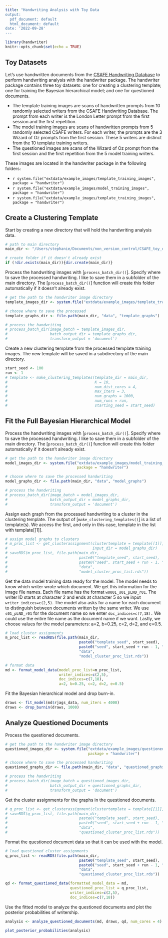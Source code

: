```yaml
---
title: "Handwriting Analysis with Toy Data
output:
  pdf_document: default
  html_document: default
date: '2022-09-28'
---
```


```r
library(handwriter)
knitr::opts_chunk$set(echo = TRUE)
```

## Toy Datasets

Let's use handwritten documents from the [CSAFE Handwriting Database](https://data.csafe.iastate.edu/HandwritingDatabase/) to perform handwriting analysis with the handwriter package. The handwriter package contains three toy datasets: one for creating a clustering template; one for training the Bayesian hierarchical model; and one for questioned documents.

-   The template training images are scans of handwritten prompts from 10 randomly selected writers from the CSAFE Handwriting Database. The prompt from each writer is the London Letter prompt from the first session and the first repetition.
-   The model training images are scans of handwritten prompts from 5 randomly selected CSAFE writers. For each writer, the prompts are the 3 Wizard of Oz prompts from the first session. These 5 writers are distinct from the 10 template training writers.
-   The questioned images are scans of the Wizard of Oz prompt from the first session and the first repetition from the 5 model training writers.

These images are located in the handwriter package in the following folders:

-   `r system.file("extdata/example_images/template_training_images", package = "handwriter")`
-   `r system.file("extdata/example_images/model_training_images", package = "handwriter")`
-   `r system.file("extdata/example_images/template_training_images", package = "handwriter")`

## Create a Clustering Template
Start by creating a new directory that will hold the handwriting analysis data.
```r
# path to main directory
main_dir <- "/Users/stephanie/Documents/non_version_control/CSAFE_toy_datasets"

# create folder if it doesn't already exist
if (!dir.exists(main_dir)){dir.create(main_dir)}
```

Process the handwriting images with [`process_batch_dir()`]. Specify where to save the processed handwriting. I like to save them in a subfolder of the main directory. The [`process_batch_dir()`] function will create this folder automatically if it doesn't already exist.
```r
# get the path to the handwriter image directory
template_images_dir <- system.file("extdata/example_images/template_training_images", package = "handwriter")

# choose where to save the processed 
template_graphs_dir <- file.path(main_dir, "data", "template_graphs")
```

```r
# process the handwriting
# process_batch_dir(image_batch = template_images_dir,
#                   batch_output_dir = template_graphs_dir,
#                   transform_output = 'document')
```

Create a new clustering template from the processed template training images. The new template will be saved in a subdirectory of the main directory.
```r
start_seed <- 100
run <- 1
# template <- make_clustering_templates(template_dir = main_dir,
#                                       K = 10,
#                                       num_dist_cores = 4,
#                                       max_iters = 3,
#                                       num_graphs = 1000,
#                                       num_runs = run,
#                                       starting_seed = start_seed)
```


## Fit the Full Bayesian Hierarchical Model
Process the handwriting images with [`process_batch_dir()`]. Specify where to save the processed handwriting. I like to save them in a subfolder of the main directory. The [`process_batch_dir()`] function will create this folder automatically if it doesn't already exist.
```r
# get the path to the handwriter image directory
model_images_dir <- system.file("extdata/example_images/model_training_images", 
                                package = "handwriter")

# choose where to save the processed handwriting
model_graphs_dir <- file.path(main_dir, "data", "model_graphs")
```

```r
# process the handwriting
# process_batch_dir(image_batch = model_images_dir,
#                   batch_output_dir = model_graphs_dir,
#                   transform_output = 'document')
```

Assign each graph from the processed handwriting to a cluster in the clustering template. The output of [`make_clustering_templates()`] is a list of template(s). We access the first, and only in this case, template in the list with template[[1]].
```r
# assign model graphs to clusters
# m_proc_list <- get_clusterassignment(clustertemplate = template[[1]], 
#                                      input_dir = model_graphs_dir)
# saveRDS(m_proc_list, file.path(main_dir,
#                                paste0("template_seed", start_seed),
#                                paste0("seed", start_seed + run - 1, "_run", run),
#                                "data",
#                                "model_cluster_proc_list.rds"))
```

Get the data model training data ready for the model. The model needs to know which writer wrote which document. We get this information for the image file names. Each file name has the format `w0001_s01_pLND_r01`. The writer ID starts at character 2 and ends at character 5 so we input `writer_indices=c(2,5)`. The model also asks for a name for each document to distinguish between documents written by the same writer. We use `s01_pLND_r01` for the document name so we enter `doc_indices=c(7,18).` We could use the entire file name as the document name if we want. Lastly, we choose values for the model parameters: a=2, b=0.25, c=2, d=2, and e=0.5. 
```r
# load cluster assignments
m_proc_list <- readRDS(file.path(main_dir,
                                 paste0("template_seed", start_seed),
                                 paste0("seed", start_seed + run - 1, "_run", run),
                                 "data",
                                 "model_cluster_proc_list.rds"))

# format data
md <- format_model_data(model_proc_list=m_proc_list, 
                        writer_indices=c(2,5), 
                        doc_indices=c(7,18), 
                        a=2, b=0.25, c=2, d=2, e=0.5)
```

Fit the Bayesian hierarchical model and drop burn-in.
```r
draws <- fit_model(md$rjags_data, num_iters = 4000)
draws <- drop_burnin(draws, 1000)
```

## Analyze Questioned Documents
Process the questioned documents.
```r
# get the path to the handwriter image directory
questioned_images_dir <- system.file("extdata/example_images/questioned_images", 
                                     package = "handwriter")

# choose where to save the processed handwriting
questioned_graphs_dir <- file.path(main_dir, "data", "questioned_graphs")
```

```r
# process the handwriting
# process_batch_dir(image_batch = questioned_images_dir,
#                   batch_output_dir = questioned_graphs_dir,
#                   transform_output = 'document')
```

Get the cluster assignments for the graphs in the questioned documents.
```r
# q_proc_list <- get_clusterassignment(clustertemplate = template[[1]], input_dir = questioned_graphs_dir)
# saveRDS(q_proc_list, file.path(main_dir,
#                                paste0("template_seed", start_seed),
#                                paste0("seed", start_seed + run - 1, "_run", run),
#                                "data",
#                                "questioned_cluster_proc_list.rds"))
```

Format the questioned document data so that it can be used with the model.
```r
# load questioned cluster assignments
q_proc_list <- readRDS(file.path(main_dir,
                                 paste0("template_seed", start_seed),
                                 paste0("seed", start_seed + run - 1, "_run", run),
                                 "data",
                                 "questioned_cluster_proc_list.rds"))

qd <- format_questioned_data(formatted_model_data = md,
                             questioned_proc_list = q_proc_list,
                             writer_indices=c(2,5), 
                             doc_indices=c(7,18))
```

Use the fitted model to analyze the questioned documents and plot the posterior probabilities of writership.
```r
analysis <- analyze_questioned_documents(md, draws, qd, num_cores = 4)

plot_posterior_probabilities(analysis)
```
